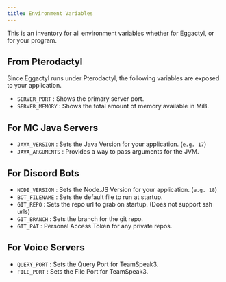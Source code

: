 ```yaml
---
title: Environment Variables
---
```


This is an inventory for all environment variables whether for Eggactyl, or for your program.

## From Pterodactyl
Since Eggactyl runs under Pterodactyl, the following variables are exposed to your application.

- `SERVER_PORT` : Shows the primary server port.
- `SERVER_MEMORY` : Shows the total amount of memory available in MiB.

## For MC Java Servers
- `JAVA_VERSION` : Sets the Java Version for your application. (`e.g. 17`)
- `JAVA_ARGUMENTS` : Provides a way to pass arguments for the JVM.

## For Discord Bots
- `NODE_VERSION` : Sets the Node.JS Version for your application. (`e.g. 18`)
- `BOT_FILENAME` : Sets the default file to run at startup.  
- `GIT_REPO` : Sets the repo url to grab on startup. (Does not support ssh urls)
- `GIT_BRANCH` : Sets the branch for the git repo.
- `GIT_PAT` : Personal Access Token for any private repos.

## For Voice Servers
- `QUERY_PORT` : Sets the Query Port for TeamSpeak3.    
- `FILE_PORT` : Sets the File Port for TeamSpeak3.  